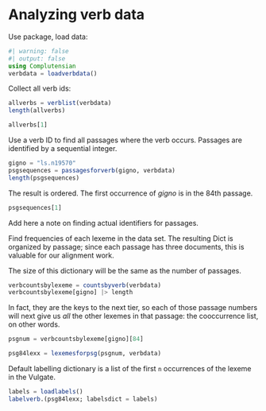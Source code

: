 # Analyzing verb data

Use package, load data:

```julia
#| warning: false
#| output: false
using Complutensian
verbdata = loadverbdata()
```

Collect all verb ids:

```julia
allverbs = verblist(verbdata)
length(allverbs)
```

```julia
allverbs[1]
```

Use a verb ID to find all passages where the verb occurs. Passages are identified by a sequential integer.

```julia
gigno = "ls.n19570"
psgsequences = passagesforverb(gigno, verbdata)
length(psgsequences)
```

The result is ordered. The first occurrence of *gigno* is in the 84th passage.

```julia
psgsequences[1]
```
::: {.callout-caution}
Add here a note on finding actual identifiers for passages.
:::


Find frequencies of each lexeme in the data set. The resulting Dict is organized by passage; since each passage has three documents, this is valuable for our alignment work.

The size of this dictionary will be the same as the number of passages.

```julia
verbcountsbylexeme = countsbyverb(verbdata)
verbcountsbylexeme[gigno] |> length
```

In fact, they are the keys to the next tier, so each of those passage numbers will next give us
*all* the other lexemes in that passage: the cooccurrence list, on other words.
```julia
psgnum = verbcountsbylexeme[gigno][84]

psg84lexx = lexemesforpsg(psgnum, verbdata)
```


::: {.callout-tip title="Labelling verbs"}

Default labelling dictionary is a list of the first `n` occurrences of the lexeme in the Vulgate.
```julia
labels = loadlabels()
labelverb.(psg84lexx; labelsdict = labels)
```
:::